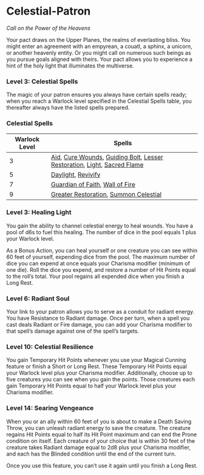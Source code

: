 # Celestial-Patron

_Call on the Power of the Heavens_

Your pact draws on the Upper Planes, the realms of everlasting bliss. You might enter an agreement with an empyrean, a couatl, a sphinx, a unicorn, or another heavenly entity. Or you might call on numerous such beings as you pursue goals aligned with theirs. Your pact allows you to experience a hint of the holy light that illuminates the multiverse.

### Level 3: Celestial Spells

The magic of your patron ensures you always have certain spells ready; when you reach a Warlock level specified in the Celestial Spells table, you thereafter always have the listed spells prepared.

### Celestial Spells

| Warlock Level | Spells |
| --- | --- |
| 3 | [Aid](http://dnd2024.wikidot.com/spell:aid), [Cure Wounds](http://dnd2024.wikidot.com/spell:cure-wounds), [Guiding Bolt](http://dnd2024.wikidot.com/spell:guiding-bolt), [Lesser Restoration](http://dnd2024.wikidot.com/spell:lesser-restoration), [Light](http://dnd2024.wikidot.com/spell:light), [Sacred Flame](http://dnd2024.wikidot.com/spell:sacred-flame) |
| 5 | [Daylight](http://dnd2024.wikidot.com/spell:daylight), [Revivify](http://dnd2024.wikidot.com/spell:revivify) |
| 7 | [Guardian of Faith](http://dnd2024.wikidot.com/spell:guardian-of-faith), [Wall of Fire](http://dnd2024.wikidot.com/spell:wall-of-fire) |
| 9 | [Greater Restoration](http://dnd2024.wikidot.com/spell:greater-restoration), [Summon Celestial](http://dnd2024.wikidot.com/spell:summon-celestial) |

### Level 3: Healing Light

You gain the ability to channel celestial energy to heal wounds. You have a pool of d6s to fuel this healing. The number of dice in the pool equals 1 plus your Warlock level.

As a Bonus Action, you can heal yourself or one creature you can see within 60 feet of yourself, expending dice from the pool. The maximum number of dice you can expend at once equals your Charisma modifier (minimum of one die). Roll the dice you expend, and restore a number of Hit Points equal to the roll’s total. Your pool regains all expended dice when you finish a Long Rest.

### Level 6: Radiant Soul

Your link to your patron allows you to serve as a conduit for radiant energy. You have Resistance to Radiant damage. Once per turn, when a spell you cast deals Radiant or Fire damage, you can add your Charisma modifier to that spell’s damage against one of the spell’s targets.

### Level 10: Celestial Resilience

You gain Temporary Hit Points whenever you use your Magical Cunning feature or finish a Short or Long Rest. These Temporary Hit Points equal your Warlock level plus your Charisma modifier. Additionally, choose up to five creatures you can see when you gain the points. Those creatures each gain Temporary Hit Points equal to half your Warlock level plus your Charisma modifier.

### Level 14: Searing Vengeance

When you or an ally within 60 feet of you is about to make a Death Saving Throw, you can unleash radiant energy to save the creature. The creature regains Hit Points equal to half its Hit Point maximum and can end the Prone condition on itself. Each creature of your choice that is within 30 feet of the creature takes Radiant damage equal to 2d8 plus your Charisma modifier, and each has the Blinded condition until the end of the current turn.

Once you use this feature, you can’t use it again until you finish a Long Rest.